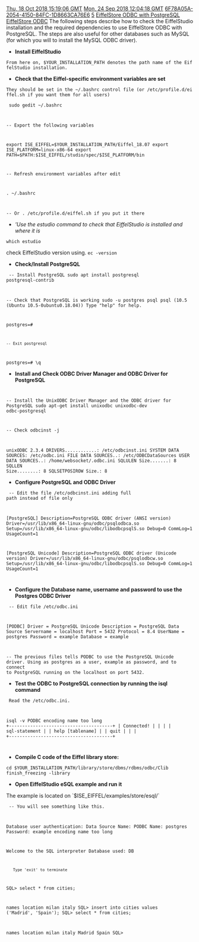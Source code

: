 [[Property:modification_date|Thu, 18 Oct 2018 15:19:06 GMT]]
[[Property:publication_date|Mon, 24 Sep 2018 12:04:18 GMT]]
[[Property:uuid|6F78A05A-2054-4150-84FC-1D8663CA76E6]]
[[Property:weight|5]]
[[Property:title|EiffelStore ODBC with PostgreSQL]]
[[Property:link_title|EiffelStore ODBC]]
The following steps describe how to check the EiffelStudio installation and the required dependencies to use EiffelStore ODBC with PostgreSQL.  The steps are also useful for other databases such as MySQL (for which you will to install the MySQL ODBC driver).

{{note|For this documentation, tests used Ubuntu 18.04 64 bits and EiffelStudio 18.07 64 bits. }}
 
* '''Install EiffelStudio'''
 From here on, $YOUR_INSTALLATION_PATH denotes the path name of the EiffelStudio installation.

{{seealso|<br/>
[[Software_Installation_for_EiffelStudio|Software Installation for EiffelStudio]]  <br/>
}}


* '''Check that the Eiffel-specific environment variables are set'''

 They should be set in the ~/.bashrc control file (or /etc/profile.d/eiffel.sh if you want them for all users)

<code lang="shell">
sudo gedit ~/.bashrc

-- Export the following variables

export ISE_EIFFEL=$YOUR_INSTALLATION_PATH/Eiffel_18.07
export ISE_PLATFORM=linux-x86-64
export PATH=$PATH:$ISE_EIFFEL/studio/spec/$ISE_PLATFORM/bin

-- Refresh environment variables after edit

. ~/.bashrc	
		
-- Or . /etc/profile.d/eiffel.sh if you put it there
</code>

* '''Use the estudio command to check that EiffelStudio is installed and where it is''
<code lang="shell">
which estudio
</code>
{{note|You should see the path to EiffelStudio, for example: /opt/Eiffel_18.07/studio/spec/linux-x86-64/bin/estudio. }}

check EiffelStudio version using.
<code lang="shell">		
ec -version
</code>
{{note|You should see something like ISE EiffelStudio version 18.07.10.1981 GPL Edition - linux-x86-64 }}

* '''Check/Install PostgreSQL'''

<code lang="shell">
-- Install PostgreSQL
sudo apt install postgresql postgresql-contrib  

-- Check that PostgreSQL is working
sudo -u postgres psql
psql (10.5 (Ubuntu 10.5-0ubuntu0.18.04))
Type "help" for help.

postgres=#
 
 -- Exit postgresql
postgres=# \q 
</code>

* '''Install and Check ODBC Driver Manager and ODBC Driver for PostgreSQL'''
<code lang="shell">

-- Install the UnixODBC Driver Manager and the ODBC driver for PostgreSQL 
sudo apt-get install unixodbc unixodbc-dev odbc-postgresql	

-- Check
odbcinst -j

unixODBC 2.3.4
DRIVERS............: /etc/odbcinst.ini
SYSTEM DATA SOURCES: /etc/odbc.ini
FILE DATA SOURCES..: /etc/ODBCDataSources
USER DATA SOURCES..: /home/websocket/.odbc.ini
SQLULEN Size.......: 8
SQLLEN Size........: 8
SQLSETPOSIROW Size.: 8
</code>

*  '''Configure PostgreSQL and ODBC Driver'''

<code lang="shell">
-- Edit the file /etc/odbcinst.ini adding full path instead of file only

[PostgreSQL]
Description=PostgreSQL ODBC driver (ANSI version)
Driver=/usr/lib/x86_64-linux-gnu/odbc/psqlodbca.so
Setup=/usr/lib/x86_64-linux-gnu/odbc/libodbcpsqlS.so
Debug=0
CommLog=1
UsageCount=1

[PostgreSQL Unicode]
Description=PostgreSQL ODBC driver (Unicode version)
Driver=/usr/lib/x86_64-linux-gnu/odbc/psqlodbcw.so
Setup=/usr/lib/x86_64-linux-gnu/odbc/libodbcpsqlS.so
Debug=0
CommLog=1
UsageCount=1

</code>

* '''Configure the Database name, username and password to use the Postgres ODBC Driver'''
<code lang="shell">
-- Edit file /etc/odbc.ini

[PODBC]
Driver = PostgreSQL Unicode
Description = PostgreSQL Data Source
Servername = localhost
Port = 5432
Protocol = 8.4
UserName = postgres
Password = example
Database = example

-- The previous files tells PODBC to use the PostgreSQL Unicode driver. Using as postgres as a user, example as password,  and to connect to PostgreSQL running on the localhost on port 5432. 
</code>

* '''Test the ODBC to PostgreSQL connection by running the isql command'''
<code lang="shell">
Read the /etc/odbc.ini.

isql -v PODBC
encoding name too long
+---------------------------------------+
| Connected!                        	|
|                                   	|
| sql-statement                     	|
| help [tablename]                  	|
| quit                              	|
|                                   	|
+---------------------------------------+

</code>

* '''Compile C code of the Eiffel library store:'''

<code>cd $YOUR_INSTALLATION_PATH/library/store/dbms/rdbms/odbc/Clib finish_freezing -library</code>

{{note|On debian at least before finish_freezing log in as superuser doing a '''sudo -i''' }}

* '''Open EiffelStudio eSQL example and run it'''
The example is located on `$ISE_EIFFEL/examples/store/esql/`

<code lang="shell">
-- You will see something like this.


Database user authentication:
Data Source Name: PODBC  
Name: postgres
Password: example
encoding name too long

Welcome to the SQL interpreter
Database used: DB
    Type 'exit' to terminate

SQL> select * from cities;

names    location    
milan     italy     
SQL> insert into cities values ('Madrid', 'Spain');
SQL> select * from cities;

names    location    
milan     italy     
Madrid     Spain     
SQL>
</code>


